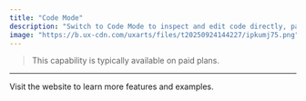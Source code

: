 ```yaml
---
title: "Code Mode"
description: "Switch to Code Mode to inspect and edit code directly, pair with visual edits for precision."
image: "https://b.ux-cdn.com/uxarts/files/t20250924144227/ipkumj75.png"
---
```


> This capability is typically available on paid plans.

---

<Card title="Superun Website" icon="globe" href="https://superun.ai/web" horizontal>
  Visit the website to learn more features and examples.
</Card>


